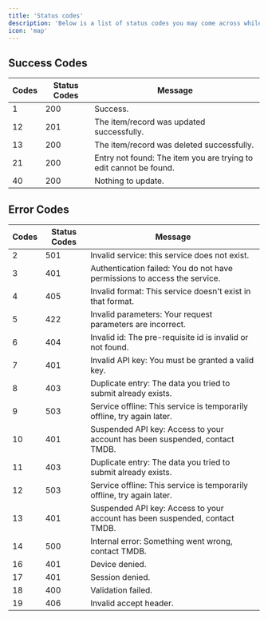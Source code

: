 ```yaml
---
title: 'Status codes'
description: 'Below is a list of status codes you may come across while using TMDB'
icon: 'map'
---
```



## Success Codes

|Codes | Status Codes | Message |
|------| -------------| ---------------------------|
| 1 | 200 | Success.  |
| 12 | 201 | The item/record was updated successfully.|
| 13 | 200 | The item/record was deleted successfully.|
| 21 | 200 | Entry not found: The item you are trying to edit cannot be found. |
| 40 | 200 | Nothing to update. |


## Error Codes

|Codes | Status Codes | Message |
|------| -------------| ---------------------------|
| 2 | 501 | Invalid service: this service does not exist. |
| 3 | 401 | Authentication failed: You do not have permissions to access the service.|
| 4 | 405 | Invalid format: This service doesn't exist in that format.|
| 5 | 422 | Invalid parameters: Your request parameters are incorrect.|
| 6 | 404 | Invalid id: The pre-requisite id is invalid or not found. |
| 7 | 401 | Invalid API key: You must be granted a valid key.|
| 8 | 403 | Duplicate entry: The data you tried to submit already exists. |
| 9 | 503 | Service offline: This service is temporarily offline, try again later. |
| 10 | 401 | Suspended API key: Access to your account has been suspended, contact TMDB. |
| 11 | 403 | Duplicate entry: The data you tried to submit already exists. |
| 12 | 503 | Service offline: This service is temporarily offline, try again later. |
| 13 | 401 | Suspended API key: Access to your account has been suspended, contact TMDB. |
| 14 | 500 | Internal error: Something went wrong, contact TMDB. |
| 16 | 401 | Device denied. |
| 17 | 401 | Session denied. |
| 18 | 400 | Validation failed. |
| 19 | 406 | Invalid accept header.|